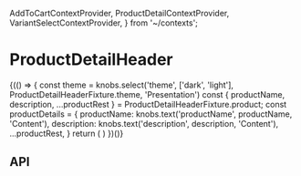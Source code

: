   AddToCartContextProvider,
  ProductDetailContextProvider,
  VariantSelectContextProvider,
} from '~/contexts';

<Meta title="Components/ProductDetailHeader" component={ProductDetailHeader} />

# ProductDetailHeader

<Preview>
  <Story name="Base component">
    {(() => {
      const theme = knobs.select('theme', ['dark', 'light'], ProductDetailHeaderFixture.theme, 'Presentation')
      const { productName, description, ...productRest } = ProductDetailHeaderFixture.product;
      const productDetails = {
        productName: knobs.text('productName', productName, 'Content'),
        description: knobs.text('description', description, 'Content'),
        ...productRest,
      }
      return (
        <AddToCartContextProvider onClick={mockAddToCartButtonOnClick}>
          <ProductDetailContextProvider product={productDetails}>
            <VariantSelectContextProvider variants={ProductDetailHeaderFixture.product.variantOptions}>
              <ProductDetailHeader
                breadcrumbs={ProductDetailHeaderFixture.breadcrumbs}
                className={ProductDetailHeaderFixture.className}
                copy={{
                  addToCart: AddToCartButtonFixture.copy,
                  size: ProductDetailBodyFixture.copy.size,
                  ingredients: ProductDetailBodyFixture.copy.ingredients,
                  upSellProductLabel: ProductDetailBodyFixture.copy.upSellProductLabel,
                }}
                theme={theme}
              />
              <SecondaryMessage {...SecondaryMessageFixture} />
            </VariantSelectContextProvider>
          </ProductDetailContextProvider>
        </AddToCartContextProvider>
      )
    })()}
  </Story>
</Preview>

## API

<Props of={ProductDetailHeader} />
